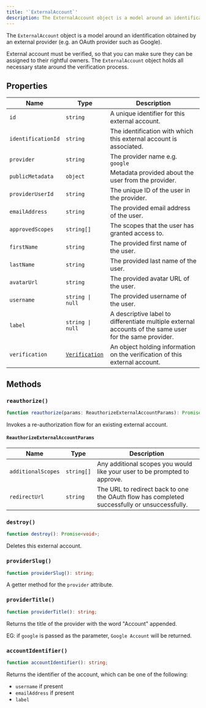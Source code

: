 ```yaml
---
title: '`ExternalAccount`'
description: The ExternalAccount object is a model around an identification obtained by an external provider (e.g. an OAuth provider such as Google).
---
```


The `ExternalAccount` object is a model around an identification obtained by an external provider (e.g. an OAuth provider such as Google).

External account must be verified, so that you can make sure they can be assigned to their rightful owners. The `ExternalAccount` object holds all necessary state around the verification process.

## Properties

| Name | Type | Description |
| --- | --- | --- |
| `id` | `string` | A unique identifier for this external account. |
| `identificationId` | `string` | The identification with which this external account is associated. |
| `provider` | `string` | The provider name e.g. `google` |
| `publicMetadata` | `object` | Metadata provided about the user from the provider. |
| `providerUserId` | `string` | The unique ID of the user in the provider. |
| `emailAddress` | `string` | The provided email address of the user. |
| `approvedScopes` | `string[]` | The scopes that the user has granted access to. |
| `firstName` | `string` | The provided first name of the user. |
| `lastName` | `string` | The provided last name of the user. |
| `avatarUrl` | `string` | The provided avatar URL of the user. |
| `username` | `string \| null` | The provided username of the user. |
| `label` | `string \| null` | A descriptive label to differentiate multiple external accounts of the same user for the same provider. |
| `verification` | [`Verification`](/docs/references/javascript/verification) | An object holding information on the verification of this external account. |

## Methods

### `reauthorize()`
```typescript
function reauthorize(params: ReauthorizeExternalAccountParams): Promise<ExternalAccount>;
```

Invokes a re-authorization flow for an existing external account.

#### `ReauthorizeExternalAccountParams`

| Name | Type | Description |
| --- | --- | --- |
| `additionalScopes` | `string[]` | Any additional scopes you would like your user to be prompted to approve. |
| `redirectUrl` | `string` | The URL to redirect back to one the OAuth flow has completed successfully or unsuccessfully. |

### `destroy()`
```typescript
function destroy(): Promise<void>;
```

Deletes this external account.


### `providerSlug()`

```typescript
function providerSlug(): string;
```

A getter method for the `provider` attribute.

### `providerTitle()`

```typescript
function providerTitle(): string;
```

Returns the title of the provider with the word "Account" appended.

EG: if `google` is passed as the parameter, `Google Account` will be returned.

### `accountIdentifier()`

```typescript
function accountIdentifier(): string;
```

Returns the identifier of the account, which can be one of the following:

- `username` if present
- `emailAddress` if present
- `label`